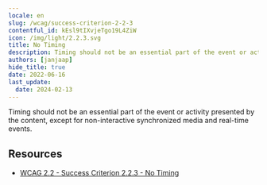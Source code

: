 ```yaml
---
locale: en
slug: /wcag/success-criterion-2-2-3
contentful_id: kEsl9tIXvjeTgo19L4ZiW
icon: /img/light/2.2.3.svg
title: No Timing
description: Timing should not be an essential part of the event or activity presented by the content, except for non-interactive synchronized media and real-time events.
authors: [janjaap]
hide_title: true
date: 2022-06-16
last_update:
  date: 2024-02-13
---
```


<Hero
  title="No Timing"
  imageSrc="/img/light/2.2.3.svg"
  alt="WCAG 2.2.3 icon"
  prefix="Success Criterion 2.2.3"
  suffix="Level AAA"
/>

Timing should not be an essential part of the event or activity presented by the content, except for non-interactive synchronized media and real-time events.

## Resources

- [WCAG 2.2 - Success Criterion 2.2.3 - No Timing](https://www.w3.org/TR/WCAG22/#no-timing)
